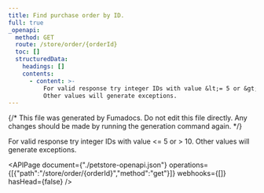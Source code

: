 ```yaml
---
title: Find purchase order by ID.
full: true
_openapi:
  method: GET
  route: /store/order/{orderId}
  toc: []
  structuredData:
    headings: []
    contents:
      - content: >-
          For valid response try integer IDs with value &lt;= 5 or &gt; 10.
          Other values will generate exceptions.
---
```


{/* This file was generated by Fumadocs. Do not edit this file directly. Any changes should be made by running the generation command again. */}

For valid response try integer IDs with value &lt;= 5 or &gt; 10. Other values will generate exceptions.

<APIPage document={"./petstore-openapi.json"} operations={[{"path":"/store/order/{orderId}","method":"get"}]} webhooks={[]} hasHead={false} />